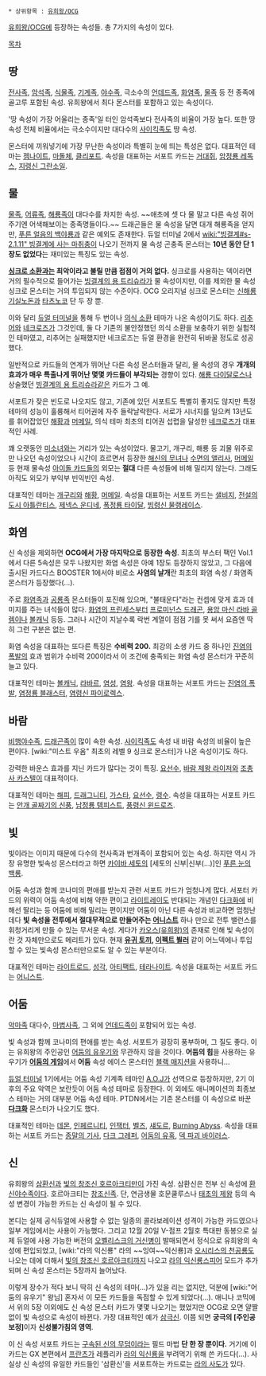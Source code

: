  * 상위항목 : [[유희왕/OCG]]

[[유희왕/OCG]]에 등장하는 속성들. 총 7가지의 속성이 있다. 

[[목차]]

== 땅 ==
[[전사족]], [[암석족]], [[식물족]], [[기계족]], [[야수족]], 극소수의 [[언데드족]], [[화염족]], [[물족]] 등 전 종족에 골고루 포함된 속성. 유희왕에서 최다 몬스터를 포함하고 있는 속성이다.

'땅 속성이 가장 어울리는 종족'일 터인 암석족보다 전사족의 비율이 가장 높다. 또한 땅 속성 전체 비율에서는 극소수이지만 대다수의 [[사이킥족]]도 땅 속성.

몬스터에 끼워넣기에 가장 무난한 속성이라 특별히 눈에 띄는 특성은 없다. 대표적인 테마는 [[젬나이트]], [[마돌체]], [[클리포트]]. 속성을 대표하는 서포트 카드는 [[거대쥐]], [[정룡|암정룡 레독스]], [[지령신 그란소일]].

== 물 ==
[[물족]], [[어류족]], [[해룡족]]이 대다수를 차지한 속성. ~~애초에 셋 다 물 말고 다른 속성 쥐어주기엔 어색해보이는 종족명들이다.~~ 드래곤들은 물 속성을 달면 대개 해룡족을 얻지만, [[푸른 얼음의 백야룡]]과 같은 예외도 존재한다. 듀얼 터미널 2에서 [[wiki:"빙결계#s-2.1.11" 빙결계에 사는 마취충]]이 나오기 전까지 물 속성 곤충족 몬스터는 '''10년 동안 단 1장도 없었다'''는 재미있는 특징도 있는 속성.

'''[[싱크로 소환]]과는 최악이라고 불릴 만큼 접점이 거의 없다.''' 싱크로를 사용하는 덱이라면 거의 필수적으로 들어가는 [[빙결계의 용 트리슈라]]가 물 속성이지만, 이를 제외한 물 속성 싱크로 몬스터는 거의 투입되지 않는 수준이다. OCG 오리지널 싱크로 몬스터는 [[신해룡 기실노돈]]과 [[타츠노코]] 단 두 장 뿐.

이와 달리 [[듀얼 터미널]]을 통해 두 번이나 [[의식 소환]] 테마가 나온 속성이기도 하다. [[리추어]]와 [[네크로즈]]가 그것인데, 둘 다 기존의 불안정했던 의식 소환을 보충하기 위한 실험적인 테마였고, 리추어는 실패했지만 네크로즈는 듀얼 환경을 완전히 뒤바꿀 정도로 성공했다.

일반적으로 카드들의 연계가 뛰어난 다른 속성 몬스터들과 달리, 물 속성의 경우 '''개개의 효과가 매우 특출나게 뛰어난 몇몇 카드들이 부각되는''' 경향이 있다. [[해룡 다이달로스]]나 상술했던 [[빙결계의 용 트리슈라]]같은 카드가 그 예.

서포트가 잦은 빈도로 나오지도 않고, 기존에 있던 서포트도 특별히 좋지도 않지만 특정 테마의 성능이 훌륭해서 티어권에 자주 들락날락한다. 서로가 시너지를 일으켜 13년도를 휘어잡았던 [[해황]]과 [[머메일]], 의식 테마 최초의 티어권 섭렵을 달성한 [[네크로즈]]가 대표적인 사례.

꽤 오랫동안 [[미소녀]]와는 거리가 있는 속성이었다. 물고기, 개구리, 해룡 등 괴물 위주로만 나오던 속성이었으나 시간이 흐르면서 등장한 [[해신의 무녀]]나 [[수면의 앨리사]], [[머메일]] 등 현재 물속성 [[아이돌 카드]]들의 외모는 '''절대''' 다른 속성들에 비해 밀리지 않는다. 그래도 아직도 외모가 부익부 빈익빈인 속성.

대표적인 테마는 [[개구리(유희왕)|개구리]]와 [[해황]], [[머메일]]. 속성을 대표하는 서포트 카드는 [[샐비지]], [[전설의 도시 아틀란티스]], [[제넥스 운디네]], [[정룡|폭정룡 타이달]], [[빙령신 물랭레이스]].

== 화염 ==
신 속성을 제외하면 '''OCG에서 가장 마지막으로 등장한 속성'''. 최초의 부스터 팩인 Vol.1에서 다른 5속성은 모두 나왔지만 화염 속성은 아예 1장도 등장하지 않았고, 그 다음에 출시된 카드다스 BOOSTER 1에서야 비로소 '''사염의 날개'''란 최초의 화염 속성 / 화염족 몬스터가 등장했다(…).

주로 [[화염족]]과 [[공룡족]] 몬스터들이 포진해 있으며, "불태운다"라는 컨셉에 맞게 효과 데미지를 주는 녀석들이 많다. [[화염의 프린세스]]부터 [[프로미넌스 드래곤]], [[용암 마신 라바 골렘]]이나 [[볼캐닉]] 등등. 그러나 시간이 지날수록 락번 계열이 점점 기를 못 써서 요즘엔 딱히 그런 구분은 없는 편.

화염 속성을 대표하는 또다른 특징은 '''수비력 200.''' 최강의 소생 카드 중 하나인 [[진염의 폭발]]의 효과 범위가 수비력 200이라서 이 조건에 충족되는 화염 속성 몬스터가 꾸준히 늘고 있다.

대표적인 테마는 [[볼캐닉]], [[라바르]], [[염성]], [[염왕]]. 속성을 대표하는 서포트 카드는 [[진염의 폭발]], [[정룡|염정룡 블래스터]], [[염령신 파이로렉스]].

== 바람 ==
[[비행야수족]], [[드래곤족]]이 많이 속한 속성. [[사이킥족]]도 속성 내 바람 속성의 비율이 높은 편이다. [wiki:"미스트 우옴" 최초의 레벨 9 싱크로 몬스터]가 나온 속성이기도 하다.

강력한 바운스 효과를 지닌 카드가 많다는 것이 특징. [[요선수]], [[바람 제왕 라이저]]와 [[조총사 카스텔]]이 대표적이다.

대표적인 테마는 [[해피(유희왕)|해피]], [[드래그니티]], [[가스타]], [[요선수]], [[령수]]. 속성을 대표하는 서포트 카드는 [[안개 골짜기의 신풍]], [[정룡|남정룡 템피스트]], [[풍령신 윈드로즈]].

== 빛 ==
빛이라는 이미지 때문에 다수의 천사족과 번개족이 포함되어 있는 속성. 하지만 역시 가장 유명한 빛속성 몬스터라고 하면 [[카이바 세토]]의 [세토의 신부|신부(...)]인 [[푸른 눈의 백룡]].

어둠 속성과 함께 코나미의 편애를 받는지 관련 서포트 카드가 엄청나게 많다. 서포터 카드의 위력이 어둠 속성에 비해 약한 편이고 [[라이트레이]]도 반대되는 개념인 [[다크화]]에 비해선 딸리는 등 어둠에 비해 밀리는 편이지만 어둠이 아닌 다른 속성과 비교하면 엄청난데다 '''빛 속성을 전투에서 절대무적으로 만들어주는 [[어니스트]]''' 하나 만으로 전투 밸런스를 휘청거리게 만들 수 있는 무서운 속성. 게다가 [[카오스(유희왕)]]의 존재로 인해 빛 속성이란 것 자체만으로도 메리트가 있다. 현재 '''[[유귀 토끼]], [[이펙트 뵐러]]''' 같이 어느덱에나 투입할 수 있는 빛속성 몬스터만으로도 알 수 있는 부분이다.

대표적인 테마는 [[라이트로드]], [[성각]], [[아티팩트]], [[테라나이트]]. 속성을 대표하는 서포트 카드는 [[어니스트]].

== 어둠 ==
[[악마족]] 대다수, [[마법사족]], 그 외에 [[언데드족]]이 포함되어 있는 속성.

빛 속성과 함께 코나미의 편애를 받는 속성. 서포트가 굉장히 풍부하며, 그 질도 좋다. 이는 유희왕의 주인공인 [[어둠의 유우기]]와 무관하지 않을 것이다. '''어둠의 힘'''을 사용하는 유우기가 '''[[어둠의 게임]]'''에서 '''어둠''' 속성 에이스 몬스터인 [[블랙 매지션]]을 사용하니...

[[듀얼 터미널]] 1기에서는 어둠 속성 기계족 테마인 [[A.O.J]]가 선역으로 등장하지만, 2기 이후의 주요 악역은 보란듯이 어둠 속성 테마로 등장한다. 이 외에도 애니메이션의 최종보스 테마는 거의 대부분 어둠 속성 테마. PTDN에서는 기존 몬스터를 이 속성으로 바꾼 '''[[다크화]]''' 몬스터가 나오기도 했다.

대표적인 테마는 [[데몬(유희왕)|데몬]], [[인페르니티]], [[인잭터]], [[벨즈]], [[섀도르]], [[Burning Abyss]]. 속성을 대표하는 서포트 카드는 [[종말의 기사]], [[다크 그레퍼]], [[어둠의 유혹]], [[덱 파괴 바이러스]].

== 신 ==
유희왕의 [[삼환신]]과 [[빛의 창조신 호르아크티]]만이 가진 속성. 삼환신은 전부 신 속성에 [[환신야수족]]이다. 호르아크티는 [[창조신족]]. 단, 연금생물 호문쿨루스나 [[함정 몬스터|태초의 제왕]] 등의 속성 변경이 가능한 카드는 신 속성이 될 수 있다.

본디는 실제 공식듀얼에 사용할 수 없는 일종의 콜라보레이션 성격이 가능한 카드였으나 일부 게임에서는 사용이 가능했다. 그리고 12월 20일 V-점프 2월호 특대판 동봉으로 실제 듀얼에 사용 가능한 버전의 [[오벨리스크의 거신병]]이 발매되면서 정식으로 유희왕의 속성에 편입되었고, [wiki:"라의 익신룡" 라의 ~~잉여~~익신룡]과 [[오시리스의 천공룡]]도 나오는 데에 더해서 [[빛의 창조신 호르아크티]]까지 나오고 [[라의 익신룡]]스피어 모드가 추가되며 신 속성 몬스터는 5장까지 늘어났다.

이렇게 장수가 적다 보니 딱히 신 속성의 테마(…)가 있을 리는 없지만, 덕분에 [wiki:"어둠의 유우기" 왕님] 혼자서 이 모든 카드들을 독점할 수 있게 되었다(…). 애니나 코믹에서 위의 5장 이외에도 신 속성 몬스터 카드가 몇몇 나오기는 했었지만 OCG로 오면 얄짤없이 빛 속성으로 속성이 바뀐다. 가장 대표적인 예가 [[삼극신]]. 이쯤 되면 '''궁극의 [주인공 보정]'''이자 '''신성불가침의 영역'''.

이 신 속성 서포트 카드는 [[구속된 신의 무덤]]이라는 필드 마법 '''단 한 장 뿐이다.''' 거기에 이 카드는 GX 본편에서 [[프란츠]]가 레플리카 [[라의 익신룡]]을 부려먹기 위해 쓴 카드다(…). 사실상 신 속성의 유일한 카드들인 '삼환신'을 서포트하는 카드로는 [[라의 사도]]가 있다.


